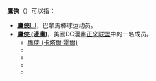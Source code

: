 {{disambig|Cat=二字消歧義}}

'''鷹俠'''（{{lang-en|Hawkman}}）可以指：

*'''[[鷹俠L.I|鷹俠L.I]]'''，巴拿馬棒球运动员。
*'''[[鷹俠_(漫畫)|鷹俠 (漫畫)]]'''，美國DC漫畫[[正义联盟|正义联盟]]中的一名成员。
**[[鷹俠_(卡塔爾·霍爾)|鷹俠 (卡塔爾·霍爾)]]
**{{le|鷹俠 (卡特·哈爾)|Hawkman (Carter Hall)}}
**{{le|鷹俠 (費爾·安達爾)|Hawkman (Fel Andar)}}
**{{le|扎烏列|Zauriel}}
**{{le|金鷹 (漫畫)|Golden Eagle (comics)|查理·帕克}}